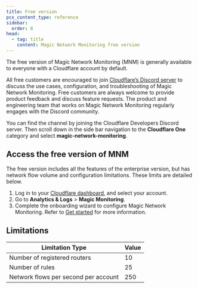 ```yaml
---
title: Free version
pcx_content_type: reference
sidebar:
  order: 8
head:
  - tag: title
    content: Magic Network Monitoring free version
---
```


The free version of Magic Network Monitoring (MNM) is generally available to everyone with a Cloudflare account by default.

All free customers are encouraged to join [Cloudflare’s Discord server](https://discord.com/invite/cloudflaredev) to discuss the use cases, configuration, and troubleshooting of Magic Network Monitoring. Free customers are always welcome to provide product feedback and discuss feature requests. The product and engineering team that works on Magic Network Monitoring regularly engages with the Discord community.

You can find the channel by joining the Cloudflare Developers Discord server. Then scroll down in the side bar navigation to the **Cloudflare One** category and select **magic-network-monitoring**.

## Access the free version of MNM

The free version includes all the features of the enterprise version, but has network flow volume and configuration limitations. These limits are detailed below.

1. Log in to your [Cloudflare dashboard](https://dash.cloudflare.com/login), and select your account.
2. Go to **Analytics & Logs** > **Magic Monitoring**.
3. Complete the onboarding wizard to configure Magic Network Monitoring. Refer to [Get started](/magic-network-monitoring/get-started/) for more information.

## Limitations

| Limitation Type                      | Value |
| ------------------------------------ | ----- |
| Number of registered routers         | 10    |
| Number of rules                      | 25    |
| Network flows per second per account | 250   |

